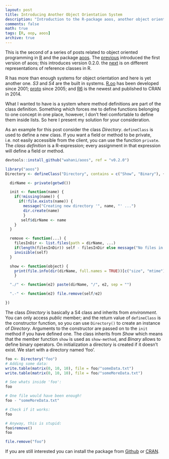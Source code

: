 ```yaml
---
layout: post
title: Introducing Another Object Orientation System
description: "Introduction to the R-package aoos, another object orientation system in R - v0.2.0."
comments: false
math: true
tags: [R, oop, aoos]
archive: true
---
```


This is the second of a series of posts related to object oriented programming
in [R](https://cran.r-project.org/) and the package
[aoos](https://cran.r-project.org/package=aoos). The [previous]({% post_url 2015-01-02-Introducing-Another-Object-Orientation-System %}) introduced the
first version of aoos; this introduces version 0.2.0. the [next]({% post_url 2015-05-12-On-Reference-Classes-in-R-and-aoos %}) is on different
representations of reference classes in R.

R has more than enough systems for object orientation and here is yet another one. *S3* and *S4* are the built in systems. [R.oo](http://cran.r-project.org/web/packages/R.oo/index.html) has been developed since 2001; [proto](http://cran.r-project.org/web/packages/proto/index.html) since 2005; and [R6](http://cran.r-project.org/web/packages/R6/index.html) is the newest and published to CRAN in 2014.

What I wanted to have is a system where method definitions are part of the class definition. Something which forces me to define functions belonging to one concept in one place, however, I don't feel comfortable to define them inside lists. So here I present my solution for your consideration.

As an example for this post consider the class *Directory*. `defineClass` is used to define a new class. If you want a field or method to be private, i.e. not easily accessible from the client, you can use the function ` private`. The *class definition* is a R-expression; every assignment in that expression will define a field or method.

```r
devtools::install_github("wahani/aoos", ref = "v0.2.0")
```

```r
library("aoos")
Directory <- defineClass("Directory", contains = c("Show", "Binary"), {

  dirName <- private(getwd())

  init <- function(name) {
    if(!missing(name)) {
      if(!file.exists(name)) {
        message("Creating new directory '", name, "' ...")
        dir.create(name)
        }
       self$dirName <- name
    }
  }

  remove <- function(...) {
    filesInDir <- list.files(path = dirName, ...)
    if(length(filesInDir)) self - filesInDir else message("No files in directory!")
    invisible(self)
  }

  show <- function(object) {
    print(file.info(dir(dirName, full.names = TRUE))[c("size", "mtime")])
    }

  "./" <- function(e2) paste(dirName, "/", e2, sep = "")

  ".-" <- function(e2) file.remove(self/e2)

})
```

The class *Directory* is basically a S4 class and inherits from *environment*. You can only access *public* member; and the return value of `defineClass` is the constructor function, so you can use `Directory()` to create an instance of *Directory*. Arguments to the constructor are passed on to the `init` method if you have defined one. The class inherits from *Show* which means that the member function `show` is used as `show-method`, and *Binary* allows to define binary operators. On initialization a directory is created if it doesn't exist. We start with a directory named 'foo'.

```r
foo <- Directory("foo")
# Adding some data:
write.table(matrix(0, 10, 10), file = foo/"someData.txt")
write.table(matrix(0, 10, 10), file = foo/"someMoreData.txt")

# See whats inside 'foo':
foo

# One file would have been enough!
foo - "someMoreData.txt"

# Check if it works:
foo

# Anyway, this is stupid:
foo$remove()
foo
```

```r
file.remove("foo")
```

If you are still interested you can install the package from [Github](https://github.com/wahani/aoos) or [CRAN](https://cran.r-project.org/package=aoos).
